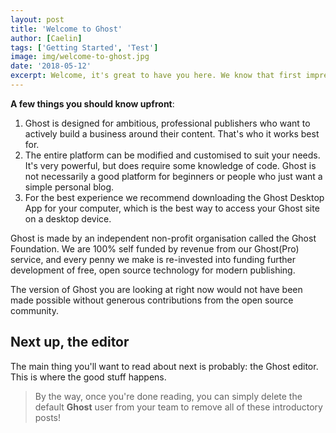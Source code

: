 ```yaml
---
layout: post
title: 'Welcome to Ghost'
author: [Caelin]
tags: ['Getting Started', 'Test']
image: img/welcome-to-ghost.jpg
date: '2018-05-12'
excerpt: Welcome, it's great to have you here. We know that first impressions are important, so we've populated your new site with some initial getting started posts that will help you get familiar with everything in no time.
---
```


**A few things you should know upfront**:

1. Ghost is designed for ambitious, professional publishers who want to actively build a business around their content. That's who it works best for.
2. The entire platform can be modified and customised to suit your needs. It's very powerful, but does require some knowledge of code. Ghost is not necessarily a good platform for beginners or people who just want a simple personal blog.
3. For the best experience we recommend downloading the Ghost Desktop App for your computer, which is the best way to access your Ghost site on a desktop device.

Ghost is made by an independent non-profit organisation called the Ghost Foundation. We are 100% self funded by revenue from our Ghost(Pro) service, and every penny we make is re-invested into funding further development of free, open source technology for modern publishing.

The version of Ghost you are looking at right now would not have been made possible without generous contributions from the open source community.

## Next up, the editor

The main thing you'll want to read about next is probably: the Ghost editor. This is where the good stuff happens.

> By the way, once you're done reading, you can simply delete the default **Ghost** user from your team to remove all of these introductory posts!
